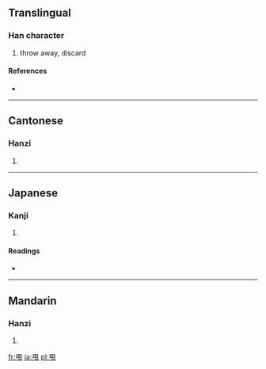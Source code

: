 ==Translingual==

===Han character===
{{Han char|rn=101|rad=用|as=00|sn=5|four=7721<sub>2</sub>|canj=月手山 (BQU)}}

# throw away, discard

====References====
* {{Han ref|kx=0755.251|dkj=21704|dj=1166.020|hdz=10099.020|uh=7529|ud=29993|bh=A5CF|bd=42447}}

----

==Cantonese==

===Hanzi===
{{yue-hanzi|jyut=|y=lat1}}

# {{defn|lang=yue|sort=用00}}

----

==Japanese==

===Kanji===
{{ja-kanji|grade=|rs=用00}}

# {{defn|lang=ja|sort=用00}}

====Readings====
* {{ja-readings|on=[[しゅつ]] (shutsu)|kun=|nanori=}}

----

==Mandarin==

===Hanzi===
{{cmn-hanzi|pin=[[shuǎi]] ([[shuai3]])|wg=shuai<sup>3</sup>}}

# {{defn|lang=cmn|sort=用00}}

[[fr:甩]]
[[ja:甩]]
[[pl:甩]]